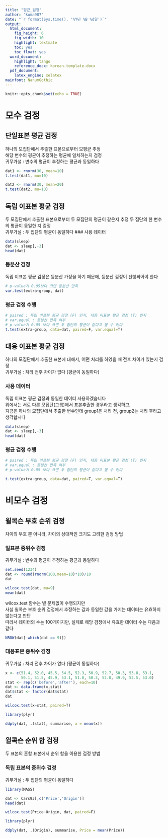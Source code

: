 ```yaml
---
title: "평균_검정"
author: 'kuma987'
date: "`r format(Sys.time(), '%Y년 %B %d일')`"
output:
  html_document: 
    fig_height: 6
    fig_width: 10
    highlight: textmate
    toc: yes
    toc_float: yes
  word_document:
    highlight: tango
    reference_docx: korean-template.docx
  pdf_document:
    latex_engine: xelatex
mainfont: NanumGothic
---
```


```r
knitr::opts_chunk$set(echo = TRUE)
```


# 모수 검정

## 단일표본 평균 검정
하나의 모집단에서 추출한 표본으로부터 모평균 추정  
해당 변수의 평균이 추정하는 평균에 일치하는지 검정  
귀무가설 : 변수의 평균이 추정하는 평균과 동일하다 


```r
dat1 <- rnorm(30, mean=10)
t.test(dat1, mu=10)
```

```r
dat2 <- rnorm(30, mean=20)
t.test(dat2, mu=10)
```

## 독립 이표본 평균 검정
두 모집단에서 추출한 표본으로부터 두 모집단의 평균이 같은지 추정
두 집단의 한 변수의 평균이 동일한 지 검정  
귀무가설 : 두 집단의 평균이 동일하다
### 사용 데이터
```r
data(sleep)
dat <- sleep[,-3]
head(dat)
```

### 등분산 검정
독립 이표본 평균 검정은 등분산 가정을 하기 때문에, 등분산 검정이 선행되어야 한다  
```r
# p-value가 0.05보다 크면 등분산 만족
var.test(extra~group, dat)
```

### 평균 검정 수행
```r
# paired : 독립 이표본 평균 검정 (F) 인지, 대응 이표본 평균 검정 (T) 인지
# var.equal : 등분산 만족 여부 
# p-value가 0.05 보다 크면 두 집단의 평균이 같다고 볼 수 있다
t.test(extra~group, data=dat, paired=F, var.equal=T)
```


## 대응 이표본 평균 검정
하나의 모집단에서 추출한 표본에 대해서, 어떤 처리를 하였을 때 전후 차이가 있는지 검정  
귀무가설 : 처리 전후 차이가 없다 (평균이 동일하다)

### 사용 데이터
독립 이표본 평균 검정과 동일한 데이터 사용하겠습니다  
위에서는 서로 다른 모집단(그룹)에서 표본추출한 경우라고 생각하고,  
지금은 하나의 모집단에서 추출한 변수인데 group1은 처리 전, group2는 처리 후라고 생각합시다
```r
data(sleep)
dat <- sleep[,-3]
head(dat)
```

### 평균 검정 수행
```r
# paired : 독립 이표본 평균 검정 (F) 인지, 대응 이표본 평균 검정 (T) 인지
# var.equal : 등분산 만족 여부 
# p-value가 0.05 보다 크면 두 집단의 평균이 같다고 볼 수 있다
```


```r
t.test(extra~group, data=dat, paired=T, var.equal=T)
```

# 비모수 검정

## 윌콕슨 부호 순위 검정
차이의 부호 뿐 아니라, 차이의 상대적인 크기도 고려한 검정 방법

### 일표본 중위수 검정
귀무가설 : 변수의 평균이 추정하는 평균과 동일하다 
```r
set.seed(1234)
dat <- round(rnorm(100,mean=10)*10)/10
dat
```

```r
wilcox.test(dat, mu=9)
mean(dat)
```

wilcox.test 함수는 별 문제없이 수행되지만  
사실 윌콕슨 부호 순위 검정에서 추정하는 값과 동일한 값을 가지는 데이터는 유효하지 않는다고 판단  
따라서 데이터의 수는 100개이지만, 실제로 해당 검정에서 유효한 데이터 수는 다음과 같다 
```r
NROW(dat[-which(dat == 9)])
```



### 대응표본 중위수 검정
귀무가설 : 처리 전후 차이가 없다 (평균이 동일하다)

```r
x <- c(51.4, 52.0, 45.5, 54.5, 52.3, 50.9, 52.7, 50.3, 53.8, 53.1,
       50.1, 51.5, 45.9, 53.1, 51.8, 50.3, 52.0, 49.9, 52.5, 53.0)
stat <- rep(c('before','after'), each=10)
dat <- data.frame(x,stat)
dat$stat <- factor(dat$stat)
dat
```

```r
wilcox.test(x~stat, paired=T)
```

```r
library(plyr)
```

```r
ddply(dat, .(stat), summarise, x = mean(x))
```



## 윌콕슨 순위 합 검정
두 표본의 혼합 표본에서 순위 합을 이용한 검정 방법  

### 독립 표본의 중위수 검정  
귀무가설 : 두 집단의 평균이 동일하다

```r
library(MASS)
```

```r
dat <- Cars93[,c('Price','Origin')]
head(dat)
```

```r
wilcox.test(Price~Origin, dat, paired=F)
```

```r
library(plyr)
```

```r
ddply(dat, .(Origin), summarise, Price = mean(Price))
```



